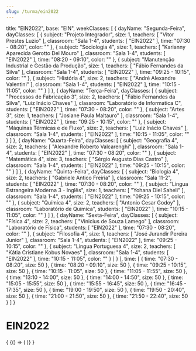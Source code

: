 ```yaml
---
slug: /turma/ein2022
---
```

  title: "EIN2022",
  base: "EIN",
  weekClasses: [
    {
      dayName: "Segunda-Feira",
      dayClasses: [
        {
          subject: "Projeto Integrador",
          size: 1,
          teachers: [
            "Vitor Prestes Luzio"
          ],
          classroom: "Sala 1-4",
          students: [
            "EIN2022"
          ],
          time: "07:30 - 08:20",
          color: ""
        },
        {
          subject: "Sociologia 4",
          size: 1,
          teachers: [
            "Karianny Aparecida Gerotto Del Mouro"
          ],
          classroom: "Sala 1-4",
          students: [
            "EIN2022"
          ],
          time: "08:20 - 09:10",
          color: ""
        },
        {
          subject: "Manutenção Industrial e Gestão da Produção",
          size: 1,
          teachers: [
            "Fábio Fernandes da Silva"
          ],
          classroom: "Sala 1-4",
          students: [
            "EIN2022"
          ],
          time: "09:25 - 10:15",
          color: ""
        },
        {
          subject: "História 4",
          size: 2,
          teachers: [
            "André Alexandre Valentini"
          ],
          classroom: "Sala 1-4",
          students: [
            "EIN2022"
          ],
          time: "10:15 - 11:05",
          color: ""
        }
      ]
    },
    {
      dayName: "Terça-Feira",
      dayClasses: [
        {
          subject: "Processos de Fabricação 3",
          size: 2,
          teachers: [
            "Fábio Fernandes da Silva",
            "Luiz Inácio Chaves"
          ],
          classroom: "Laboratório de Informatica C",
          students: [
            "EIN2022"
          ],
          time: "07:30 - 08:20",
          color: ""
        },
        {
          subject: "Artes 3",
          size: 1,
          teachers: [
            "Josiane Paula Maltauro"
          ],
          classroom: "Sala 1-4",
          students: [
            "EIN2022"
          ],
          time: "09:25 - 10:15",
          color: ""
        },
        {
          subject: "Máquinas Térmicas e de Fluxo",
          size: 2,
          teachers: [
            "Luiz Inácio Chaves"
          ],
          classroom: "Sala 1-4",
          students: [
            "EIN2022"
          ],
          time: "10:15 - 11:05",
          color: ""
        }
      ]
    },
    {
      dayName: "Quarta-Feira",
      dayClasses: [
        {
          subject: "Geografia 4",
          size: 2,
          teachers: [
            "Alexandre Roberto Valcarenghi"
          ],
          classroom: "Sala 1-4",
          students: [
            "EIN2022"
          ],
          time: "07:30 - 08:20",
          color: ""
        },
        {
          subject: "Matemática 4",
          size: 3,
          teachers: [
            "Sérgio Augusto Dias Castro"
          ],
          classroom: "Sala 1-4",
          students: [
            "EIN2022"
          ],
          time: "09:25 - 10:15",
          color: ""
        }
      ]
    },
    {
      dayName: "Quinta-Feira",
      dayClasses: [
        {
          subject: "Biologia 4",
          size: 2,
          teachers: [
            "Gabriele Antico Freiria"
          ],
          classroom: "Sala 11-2",
          students: [
            "EIN2022"
          ],
          time: "07:30 - 08:20",
          color: ""
        },
        {
          subject: "Lingua Estrangeira Moderna 3 - Inglês",
          size: 1,
          teachers: [
            "Yohana Diel Saheli"
          ],
          classroom: "Sala 1-4",
          students: [
            "EIN2022"
          ],
          time: "09:25 - 10:15",
          color: ""
        },
        {
          subject: "Química 4",
          size: 2,
          teachers: [
            "Antonio Cesar Godoy"
          ],
          classroom: "Laboratório de Química",
          students: [
            "EIN2022"
          ],
          time: "10:15 - 11:05",
          color: ""
        }
      ]
    },
    {
      dayName: "Sexta-Feira",
      dayClasses: [
        {
          subject: "Física 4",
          size: 2,
          teachers: [
            "Vinicius de Souza Lamego"
          ],
          classroom: "Laboratório de Física",
          students: [
            "EIN2022"
          ],
          time: "07:30 - 08:20",
          color: ""
        },
        {
          subject: "Filosofia 4",
          size: 1,
          teachers: [
            "José Jurandir Pereira Junior"
          ],
          classroom: "Sala 1-4",
          students: [
            "EIN2022"
          ],
          time: "09:25 - 10:15",
          color: ""
        },
        {
          subject: "Lingua Portuguesa 4",
          size: 2,
          teachers: [
            "Kátia Cristiane Kobus Novaes"
          ],
          classroom: "Sala 1-4",
          students: [
            "EIN2022"
          ],
          time: "10:15 - 11:05",
          color: ""
        }
      ]
    }
  ],
  time: [
    {
      time: "07:30 - 08:20",
      size: 50
    },
    {
      time: "08:20 - 09:10",
      size: 50
    },
    {
      time: "09:25 - 10:15",
      size: 50
    },
    {
      time: "10:15 - 11:05",
      size: 50
    },
    {
      time: "11:05 - 11:55",
      size: 50
    },
    {
      time: "13:10 - 14:00",
      size: 50
    },
    {
      time: "14:00 - 14:50",
      size: 50
    },
    {
      time: "15:05 - 15:55",
      size: 50
    },
    {
      time: "15:55 - 16:45",
      size: 50
    },
    {
      time: "16:45 - 17:35",
      size: 50
    },
    {
      time: "19:00 - 19:50",
      size: 50
    },
    {
      time: "19:50 - 20:40",
      size: 50
    },
    {
      time: "21:00 - 21:50",
      size: 50
    },
    {
      time: "21:50 - 22:40",
      size: 50
    }
  ]
}

# EIN2022

<div>
  {
    <BrowserOnly>
      {() => (
        <Grid
          title={data.title}
          weekClasses={data.weekClasses}
          time={data.time}
        />
      )}
    </BrowserOnly>
  }
</div>
